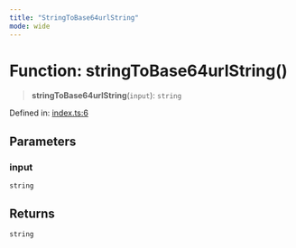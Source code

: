 ```yaml
---
title: "StringToBase64urlString"
mode: wide
---
```

  
# Function: stringToBase64urlString()

> **stringToBase64urlString**(`input`): `string`

Defined in: [index.ts:6](https://github.com/tkhq/sdk/blob/d88b5e1f9a6cca8e54e61f8a127aa90fcebeaa2e/packages/encoding/src/index.ts#L6)

## Parameters

### input

`string`

## Returns

`string`
